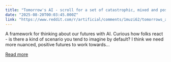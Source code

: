 ```yaml
---
title: "Tomorrow's AI - scroll for a set of catastrophic, mixed and positive AI futures"
date: "2025-08-20T00:03:45.000Z"
link: "https://www.reddit.com/r/artificial/comments/1muzi62/tomorrows_ai_scroll_for_a_set_of_catastrophic/"
---
```


A framework for thinking about our futures with AI. Curious how folks react - is there a kind of scenario you tend to imagine by default? I think we need more nuanced, positive futures to work towards...

[Read more](https://www.reddit.com/r/artificial/comments/1muzi62/tomorrows_ai_scroll_for_a_set_of_catastrophic/)
